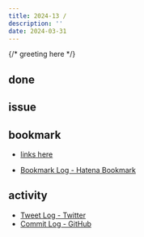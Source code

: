 ```yaml
---
title: 2024-13 / 
description: ''
date: 2024-03-31
---
```


{/* greeting here */}

## done

### 

## issue

### 

## bookmark

- [links here]()


- [Bookmark Log - Hatena Bookmark](https://b.hatena.ne.jp/Ryo_K/bookmark)

## activity

<Tweet tweetLink="" />
<Instagram instagramId="" />
<YouTube youTubeId="" />

- [Tweet Log - Twitter](https://twitter.com/search?q=(from%3Alegnoh)%20until%3A2024-03-31%20since%3A2024-03-25%20-filter%3Areplies&src=typed_query)
- [Commit Log - GitHub](https://github.com/legnoh?tab=overview&from=2024-03-25&to=2024-03-31)
